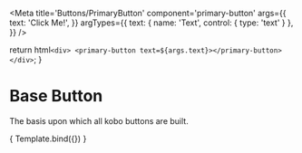 
<Meta
  title='Buttons/PrimaryButton'
  component='primary-button'
  args={{
    text: 'Click Me!',
  }}
  argTypes={{
    text: { 
      name: 'Text',
      control: { type: 'text' } 
    },
  }}
/>

  return html`
    <div>
      <primary-button text=${args.text}></primary-button>
    </div>
  `;
}

# Base Button

The basis upon which all kobo buttons are built.

<Canvas>
  <Story name='PrimaryButton'>
    { Template.bind({}) }
  </Story>
</Canvas>

<ArgsTable of='primary-button' />